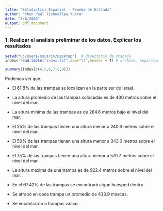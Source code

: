 ---
title: "Estadistica Espacial - Prueba de Entrada"
author: "Yhon Paúl Tiahuallpa Yucra"
date: "3/6/2020"
output: pdf_document
---



###  1. Realizar el analisis preliminar de los datos. Explicar los resultados
```{r setup, include=TRUE}

setwd("C:/Users/Usuario/Desktop")  # directorio de trabajo
index<-read.table("index.txt",sep="\t",header = T) # archivo, separación y encabezado esta esta separadao por tabulaciones
```


```{r, include=TRUE}
summary(index[c(4,5,6,7,8,9)])
```

Podemos ver que:

- El 61.8%  de las trampas se localizan en la parte sur de Israel.

- La altura promedio de las trampas colocadas es de 400 metros sobre el nivel del mar.
- La altura minima de las trampas es de 284.6 metros bajo el nivel del mar.
- El 25%  de las trampas tienen una altura menor a 240.6 metros sobre el nivel del mar.
- El 50%  de las trampas tienen una altura menor a 343.0 metros sobre el nivel del mar.
- El 75%  de las trampas tienen una altura menor a 570.7 metros sobre el nivel del mar.
- La altura maxima de una trampa es de 922.4 metros sobre el nivel del mar.

- En el 67.42% de las trampas se encontraró algun huesped dentro.

- Se atrapó en cada trampa un promedio de 433.9 moscas.
- Se encontraron 5 trampas vacias.











